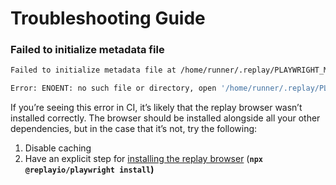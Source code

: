 # Troubleshooting Guide

### Failed to initialize metadata file

```bash
Failed to initialize metadata file at /home/runner/.replay/PLAYWRIGHT_METADATA_0

Error: ENOENT: no such file or directory, open '/home/runner/.replay/PLAYWRIGHT_METADATA_0'
```

If you’re seeing this error in CI, it’s likely that the replay browser wasn’t installed correctly. The browser should be installed alongside all your other dependencies, but in the case that it’s not, try the following:

1. Disable caching
2. Have an explicit step for [installing the replay browser](/test-suites/test-runners/playwright/recording-with-git-hub-actions) (**`npx @replayio/playwright install`)**